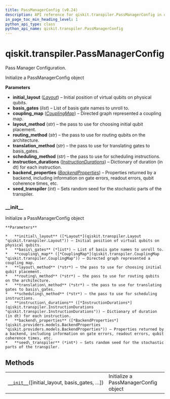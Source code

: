 ```yaml
---
title: PassManagerConfig (v0.24)
description: API reference for qiskit.transpiler.PassManagerConfig in qiskit v0.24
in_page_toc_min_heading_level: 1
python_api_type: class
python_api_name: qiskit.transpiler.PassManagerConfig
---
```


<span id="qiskit-transpiler-passmanagerconfig" />

# qiskit.transpiler.PassManagerConfig

<Class id="qiskit.transpiler.PassManagerConfig" isDedicatedPage={true} github="https://github.com/qiskit/qiskit/tree/stable/0.16/qiskit/transpiler/passmanager_config.py" signature="PassManagerConfig(initial_layout=None, basis_gates=None, coupling_map=None, layout_method=None, routing_method=None, translation_method=None, scheduling_method=None, instruction_durations=None, backend_properties=None, seed_transpiler=None)" modifiers="class">
  Pass Manager Configuration.

  Initialize a PassManagerConfig object

  **Parameters**

  *   **initial\_layout** ([*Layout*](qiskit.transpiler.Layout "qiskit.transpiler.Layout")) – Initial position of virtual qubits on physical qubits.
  *   **basis\_gates** (*list*) – List of basis gate names to unroll to.
  *   **coupling\_map** ([*CouplingMap*](qiskit.transpiler.CouplingMap "qiskit.transpiler.CouplingMap")) – Directed graph represented a coupling map.
  *   **layout\_method** (*str*) – the pass to use for choosing initial qubit placement.
  *   **routing\_method** (*str*) – the pass to use for routing qubits on the architecture.
  *   **translation\_method** (*str*) – the pass to use for translating gates to basis\_gates.
  *   **scheduling\_method** (*str*) – the pass to use for scheduling instructions.
  *   **instruction\_durations** ([*InstructionDurations*](qiskit.transpiler.InstructionDurations "qiskit.transpiler.InstructionDurations")) – Dictionary of duration (in dt) for each instruction.
  *   **backend\_properties** ([*BackendProperties*](qiskit.providers.models.BackendProperties "qiskit.providers.models.BackendProperties")) – Properties returned by a backend, including information on gate errors, readout errors, qubit coherence times, etc.
  *   **seed\_transpiler** (*int*) – Sets random seed for the stochastic parts of the transpiler.

  ### \_\_init\_\_

  <Function id="qiskit.transpiler.PassManagerConfig.__init__" signature="__init__(initial_layout=None, basis_gates=None, coupling_map=None, layout_method=None, routing_method=None, translation_method=None, scheduling_method=None, instruction_durations=None, backend_properties=None, seed_transpiler=None)">
    Initialize a PassManagerConfig object

    **Parameters**

    *   **initial\_layout** ([*Layout*](qiskit.transpiler.Layout "qiskit.transpiler.Layout")) – Initial position of virtual qubits on physical qubits.
    *   **basis\_gates** (*list*) – List of basis gate names to unroll to.
    *   **coupling\_map** ([*CouplingMap*](qiskit.transpiler.CouplingMap "qiskit.transpiler.CouplingMap")) – Directed graph represented a coupling map.
    *   **layout\_method** (*str*) – the pass to use for choosing initial qubit placement.
    *   **routing\_method** (*str*) – the pass to use for routing qubits on the architecture.
    *   **translation\_method** (*str*) – the pass to use for translating gates to basis\_gates.
    *   **scheduling\_method** (*str*) – the pass to use for scheduling instructions.
    *   **instruction\_durations** ([*InstructionDurations*](qiskit.transpiler.InstructionDurations "qiskit.transpiler.InstructionDurations")) – Dictionary of duration (in dt) for each instruction.
    *   **backend\_properties** ([*BackendProperties*](qiskit.providers.models.BackendProperties "qiskit.providers.models.BackendProperties")) – Properties returned by a backend, including information on gate errors, readout errors, qubit coherence times, etc.
    *   **seed\_transpiler** (*int*) – Sets random seed for the stochastic parts of the transpiler.
  </Function>

  ## Methods

  |                                                                                                                                                 |                                       |
  | ----------------------------------------------------------------------------------------------------------------------------------------------- | ------------------------------------- |
  | [`__init__`](#qiskit.transpiler.PassManagerConfig.__init__ "qiskit.transpiler.PassManagerConfig.__init__")(\[initial\_layout, basis\_gates, …]) | Initialize a PassManagerConfig object |
</Class>

